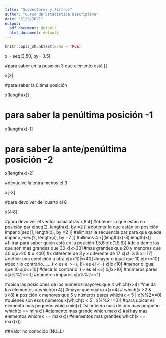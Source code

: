 ```yaml
---
title: "Subvectores y filtros"
author: "Curso de Estadistica Descriptiva"
date: "21/9/2021"
output:
  pdf_document: default
  html_document: default
---
```


```r
knitr::opts_chunk$set(echo = TRUE)
```

x = seq(3,50, by= 3.5)

#para saber en la posición 3 que elemento está []

x[3]

#para saber la última posición

x[length(x)]

# para saber la penúltima posición -1

x[length(x)-1]

# para saber la ante/penúltima posición -2

x[length(x)-2]

#devuelve la entra menos el 3

x[-3]

#para devolver del cuarto al 8

x[4:8]

#para devolver el vector hacia atrás
x[8:4]
#obtener lo que están en posición par
x[seq(2, length(x), by =2 )]
#obtener lo que están en posición impar
x[seq(1, length(x), by =2 )]
#eliminar la secuencia par para que quede impar
x[-seq(2, length(x), by =2 )]
#últimos 4 
x[(length(x)-3):length(x)]
#filtrar para saber quien está en la posición 1,5,6
x[c(1,5,6)]
#de x dame las que son mas grandes que 30
x[x>30]
#mas grandes que 20 y menores que 40
x[x>20 & x <40]
#x diferente de 3 y x diferente de 17
x[x!=3 & x!=17]
#definir una condición u otra
x[x<10|x>40]
#mayor o igual que 10
x[x>=10]
#decir lo contrario.......(!< es el >=), (!> es el <=)
x[!x<10]
#menor o igual que 10
x[x<=10]
#decir lo contrario ,(!> es el <=)
x[!x>10]
#números pares
x[x%%2==0]
#números impares
x[x%%2==1]

#ubica las posiciones de los numeros mayores que 4
which(x>4)
#me da los elementos
x[which(x>4)]
#mayor que cuatro
x[x>4]
#
which(x >2 & x<8)
# posición x menores que 5 y números pares 
which(x < 5 | x%%2==0)
#quienes son esos números
x[which(x < 5 | x%%2==0)]
#para ubicar el elemento mas pequeño
which.min(x)
#si hubiera mas de uno mas pequeño
which(x == min(x))
#elemento mas grande
which.max(x)
#si hay mas elementos
which(x == max(x))
#elementos mas grandes
which(x == max(x))

##Valor no conocido (NULL)





